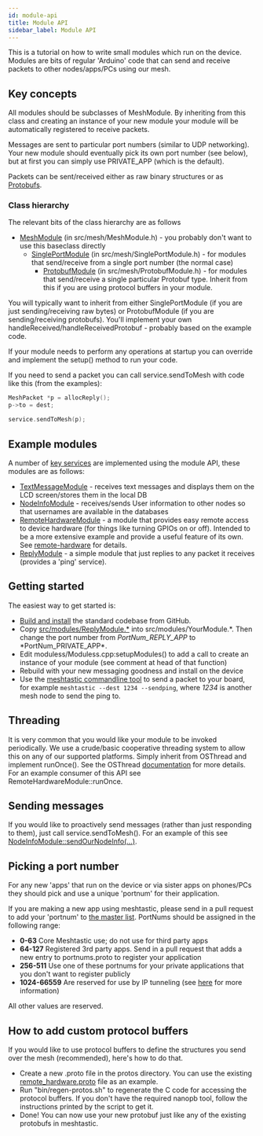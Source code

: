 ```yaml
---
id: module-api
title: Module API
sidebar_label: Module API
---
```


This is a tutorial on how to write small modules which run on the device. Modules are bits of regular 'Arduino' code that can send and receive packets to other nodes/apps/PCs using our mesh.

## Key concepts

All modules should be subclasses of MeshModule. By inheriting from this class and creating an instance of your new module your module will be automatically registered to receive packets.

Messages are sent to particular port numbers (similar to UDP networking). Your new module should eventually pick its own port number (see below), but at first you can simply use PRIVATE_APP (which is the default).

Packets can be sent/received either as raw binary structures or as [Protobufs](https://developers.google.com/protocol-buffers).

### Class hierarchy

The relevant bits of the class hierarchy are as follows

- [MeshModule](http://github.com/meshtastic/meshtastic-device/tree/master/src/mesh/MeshModule.h) (in src/mesh/MeshModule.h) - you probably don't want to use this baseclass directly
  - [SinglePortModule](http://github.com/meshtastic/meshtastic-device/tree/master/src/mesh/SinglePortModule.h) (in src/mesh/SinglePortModule.h) - for modules that send/receive from a single port number (the normal case)
    - [ProtobufModule](http://github.com/meshtastic/meshtastic-device/tree/master/src/mesh/ProtobufModule.h) (in src/mesh/ProtobufModule.h) - for modules that send/receive a single particular Protobuf type. Inherit from this if you are using protocol buffers in your module.

You will typically want to inherit from either SinglePortModule (if you are just sending/receiving raw bytes) or ProtobufModule (if you are sending/receiving protobufs). You'll implement your own handleReceived/handleReceivedProtobuf - probably based on the example code.

If your module needs to perform any operations at startup you can override and implement the setup() method to run your code.

If you need to send a packet you can call service.sendToMesh with code like this (from the examples):

```cpp
MeshPacket *p = allocReply();
p->to = dest;

service.sendToMesh(p);
```

## Example modules

A number of [key services](http://github.com/meshtastic/meshtastic-device/tree/master/src/modules) are implemented using the module API, these modules are as follows:

- [TextMessageModule](http://github.com/meshtastic/meshtastic-device/tree/master/src/modules/TextMessageModule.h) - receives text messages and displays them on the LCD screen/stores them in the local DB
- [NodeInfoModule](http://github.com/meshtastic/meshtastic-device/tree/master/src/modules/NodeInfoModule.h) - receives/sends User information to other nodes so that usernames are available in the databases
- [RemoteHardwareModule](http://github.com/meshtastic/meshtastic-device/tree/master/src/modules/RemoteHardwareModule.h) - a module that provides easy remote access to device hardware (for things like turning GPIOs on or off). Intended to be a more extensive example and provide a useful feature of its own. See [remote-hardware](/docs/software/other/remote-hardware-service) for details.
- [ReplyModule](http://github.com/meshtastic/meshtastic-device/tree/master/src/modules/ReplyModule.h) - a simple module that just replies to any packet it receives (provides a 'ping' service).

## Getting started

The easiest way to get started is:

- [Build and install](/docs/developers/firmware/build) the standard codebase from GitHub.
- Copy [src/modules/ReplyModule.\*](http://github.com/meshtastic/meshtastic-device/tree/master/src/modules/ReplyModule.cpp) into src/modules/YourModule.*. Then change the port number from *PortNum_REPLY_APP* to *PortNum_PRIVATE_APP\*.
- Edit moduless/Moduless.cpp:setupModules() to add a call to create an instance of your module (see comment at head of that function)
- Rebuild with your new messaging goodness and install on the device
- Use the [meshtastic commandline tool](https://github.com/meshtastic/Meshtastic-python) to send a packet to your board, for example `meshtastic --dest 1234 --sendping`, where _1234_ is another mesh node to send the ping to.

## Threading

It is very common that you would like your module to be invoked periodically.
We use a crude/basic cooperative threading system to allow this on any of our supported platforms. Simply inherit from OSThread and implement runOnce(). See the OSThread [documentation](http://github.com/meshtastic/meshtastic-device/tree/master/src/concurrency/OSThread.h) for more details. For an example consumer of this API see RemoteHardwareModule::runOnce.

## Sending messages

If you would like to proactively send messages (rather than just responding to them), just call service.sendToMesh(). For an example of this see [NodeInfoModule::sendOurNodeInfo(...)](http://github.com/meshtastic/meshtastic-device/tree/master/src/modules/NodeInfoModule.cpp).

## Picking a port number

For any new 'apps' that run on the device or via sister apps on phones/PCs they should pick and use a unique 'portnum' for their application.

If you are making a new app using meshtastic, please send in a pull request to add your 'portnum' to [the master list](https://github.com/meshtastic/Meshtastic-protobufs/blob/master/portnums.proto). PortNums should be assigned in the following range:

- **0-63** Core Meshtastic use; do not use for third party apps
- **64-127** Registered 3rd party apps. Send in a pull request that adds a new entry to portnums.proto to register your application
- **256-511** Use one of these portnums for your private applications that you don't want to register publicly
- **1024-66559** Are reserved for use by IP tunneling (see [here](/docs/developers/firmware/portnum) for more information)

All other values are reserved.

## How to add custom protocol buffers

If you would like to use protocol buffers to define the structures you send over the mesh (recommended), here's how to do that.

- Create a new .proto file in the protos directory. You can use the existing [remote_hardware.proto](https://github.com/meshtastic/Meshtastic-protobufs/blob/master/remote_hardware.proto) file as an example.
- Run "bin/regen-protos.sh" to regenerate the C code for accessing the protocol buffers. If you don't have the required nanopb tool, follow the instructions printed by the script to get it.
- Done! You can now use your new protobuf just like any of the existing protobufs in meshtastic.
